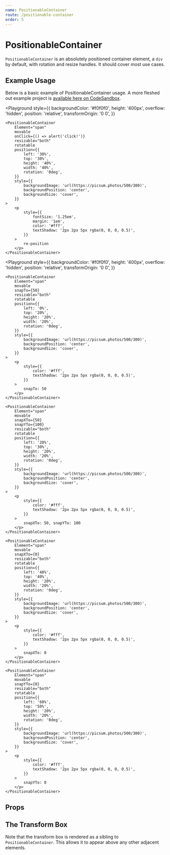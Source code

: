```yaml
---
name: PositionableContainer
route: /positionable-container
order: 5
---
```



# PositionableContainer

`PositionableContainer` is an absolutely positioned container element, a `div`
by default, with rotation and resize handles. It should cover most use cases.

## Example Usage

Below is a basic example of PositionableContainer usage. A more fleshed out
example project is [available here on CodeSandbox](https://codesandbox.io/s/wpkw5jyy7).

<Playground
    style={{
        backgroundColor: '#f0f0f0',
        height: '400px',
        overflow: 'hidden',
        position: 'relative',
        transformOrigin: '0 0',
    }}
>
    <PositionableContainer
        Element="span"
        movable
        onClick={() => alert('click!')}
        resizable="both"
        rotatable
        position={{
            left: '30%',
            top: '30%',
            height: '40%',
            width: '40%',
            rotation: '0deg',
        }}
        style={{
            backgroundImage: 'url(https://picsum.photos/500/300)',
            backgroundPosition: 'center',
            backgroundSize: 'cover',
        }}
    >
        <p
            style={{
                fontSize: '1.25em',
                margin: '1em',
                color: '#fff',
                textShadow: '2px 2px 5px rgba(0, 0, 0, 0.5)',
            }}
        >
            re-position
        </p>
    </PositionableContainer>
</Playground>

<Playground
    style={{
        backgroundColor: '#f0f0f0',
        height: '400px',
        overflow: 'hidden',
        position: 'relative',
        transformOrigin: '0 0',
    }}
>
    <PositionableContainer
        Element="span"
        movable
        snapTo={50}
        resizable="both"
        rotatable
        position={{
            left: '0%',
            top: '20%',
            height: '20%',
            width: '20%',
            rotation: '0deg',
        }}
        style={{
            backgroundImage: 'url(https://picsum.photos/500/300)',
            backgroundPosition: 'center',
            backgroundSize: 'cover',
        }}
    >
        <p
            style={{
                color: '#fff',
                textShadow: '2px 2px 5px rgba(0, 0, 0, 0.5)',
            }}
        >
            snapTo: 50
        </p>
    </PositionableContainer>

    <PositionableContainer
        Element="span"
        movable
        snapXTo={50}
        snapYTo={100}
        resizable="both"
        rotatable
        position={{
            left: '20%',
            top: '30%',
            height: '20%',
            width: '20%',
            rotation: '0deg',
        }}
        style={{
            backgroundImage: 'url(https://picsum.photos/500/300)',
            backgroundPosition: 'center',
            backgroundSize: 'cover',
        }}
    >
        <p
            style={{
                color: '#fff',
                textShadow: '2px 2px 5px rgba(0, 0, 0, 0.5)',
            }}
        >
            snapXTo: 50, snapYTo: 100
        </p>
    </PositionableContainer>

    <PositionableContainer
        Element="span"
        movable
        snapXTo={0}
        resizable="both"
        rotatable
        position={{
            left: '40%',
            top: '40%',
            height: '20%',
            width: '20%',
            rotation: '0deg',
        }}
        style={{
            backgroundImage: 'url(https://picsum.photos/500/300)',
            backgroundPosition: 'center',
            backgroundSize: 'cover',
        }}
    >
        <p
            style={{
                color: '#fff',
                textShadow: '2px 2px 5px rgba(0, 0, 0, 0.5)',
            }}
        >
            snapXTo: 0
        </p>
    </PositionableContainer>

    <PositionableContainer
        Element="span"
        movable
        snapYTo={0}
        resizable="both"
        rotatable
        position={{
            left: '60%',
            top: '50%',
            height: '20%',
            width: '20%',
            rotation: '0deg',
        }}
        style={{
            backgroundImage: 'url(https://picsum.photos/500/300)',
            backgroundPosition: 'center',
            backgroundSize: 'cover',
        }}
    >
        <p
            style={{
                color: '#fff',
                textShadow: '2px 2px 5px rgba(0, 0, 0, 0.5)',
            }}
        >
            snapYTo: 0
        </p>
    </PositionableContainer>

</Playground>

## Props

<PropsTable of={PositionableContainer} />

## The Transform Box

Note that the transform box is rendered as a sibling to `PositionableContainer`.
This allows it to appear above any other adjacent elements.

